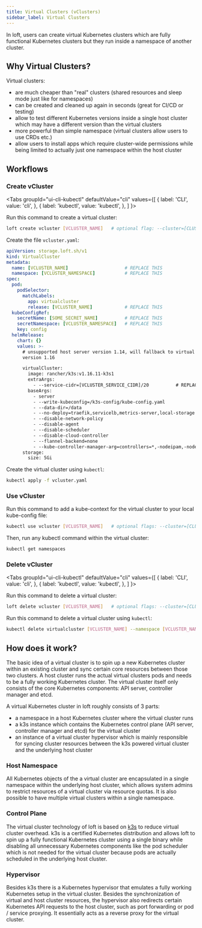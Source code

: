 ```yaml
---
title: Virtual Clusters (vClusters)
sidebar_label: Virtual Clusters
---
```




In loft, users can create virtual Kubernetes clusters which are fully functional Kubernetes clusters but they run inside a namespace of another cluster.


## Why Virtual Clusters?
Virtual clusters:
- are much cheaper than "real" clusters (shared resources and sleep mode just like for namespaces)
- can be created and cleaned up again in seconds (great for CI/CD or testing)
- allow to test different Kubernetes versions inside a single host cluster which may have a different version than the virtual clusters
- more powerful than simple namespace (virtual clusters allow users to use CRDs etc.)
- allow users to install apps which require cluster-wide permissions while being limited to actually just one namespace within the host cluster


## Workflows

### Create vCluster
<Tabs
  groupId="ui-cli-kubectl"
  defaultValue="cli"
  values={[
    { label: 'CLI', value: 'cli', },
    { label: 'kubectl', value: 'kubectl', },
  ]
}>
<TabItem value="cli">

Run this command to create a virtual cluster:
```bash
loft create vcluster [VCLUSTER_NAME]   # optional flag: --cluster=[CLUSTER_NAME]
```

</TabItem>
<TabItem value="kubectl">

Create the file `vcluster.yaml`:
```yaml
apiVersion: storage.loft.sh/v1
kind: VirtualCluster
metadata:
  name: [VCLUSTER_NAME]                     # REPLACE THIS
  namespace: [VCLUSTER_NAMESPACE]           # REPLACE THIS
spec:
  pod:
    podSelector:
      matchLabels:
        app: virtualcluster
        release: [VCLUSTER_NAME]            # REPLACE THIS
  kubeConfigRef:
    secretName: [SOME_SECRET_NAME]          # REPLACE THIS
    secretNamespace: [VCLUSTER_NAMESPACE]   # REPLACE THIS
    key: config
  helmRelease:
    chart: {}
    values: >-
      # unsupported host server version 1.14, will fallback to virtual cluster
      version 1.16

      virtualCluster:
        image: rancher/k3s:v1.16.11-k3s1
        extraArgs:
          - --service-cidr=[VCLUSTER_SERVICE_CIDR]/20          # REPLACE THIS
        baseArgs:
          - server
          - --write-kubeconfig=/k3s-config/kube-config.yaml
          - --data-dir=/data
          - --no-deploy=traefik,servicelb,metrics-server,local-storage
          - --disable-network-policy
          - --disable-agent
          - --disable-scheduler
          - --disable-cloud-controller
          - --flannel-backend=none
          - --kube-controller-manager-arg=controllers=*,-nodeipam,-nodelifecycle,-persistentvolume-binder,-attachdetach,-persistentvolume-expander,-cloud-node-lifecycle
      storage:
        size: 5Gi
```

Create the virtual cluster using `kubectl`:
```bash
kubectl apply -f vcluster.yaml
```

</TabItem>
</Tabs>

### Use vCluster
Run this command to add a kube-context for the virtual cluster to your local kube-config file:
```bash
kubectl use vcluster [VCLUSTER_NAME]   # optional flags: --cluster=[CLUSTER_NAME] --space [VCLUSTER_NAMESPACE]
```

Then, run any kubectl command within the virtual cluster:
```bash
kubectl get namespaces
```

### Delete vCluster
<Tabs
  groupId="ui-cli-kubectl"
  defaultValue="cli"
  values={[
    { label: 'CLI', value: 'cli', },
    { label: 'kubectl', value: 'kubectl', },
  ]
}>
<TabItem value="cli">

Run this command to delete a virtual cluster:
```bash
loft delete vcluster [VCLUSTER_NAME]   # optional flags: --cluster=[CLUSTER_NAME] --space [VCLUSTER_NAMESPACE]
```

</TabItem>
<TabItem value="kubectl">

Run this command to delete a virtual cluster using `kubectl`:
```bash
kubectl delete virtualcluster [VCLUSTER_NAME] --namespace [VCLUSTER_NAMESPACE]
```

</TabItem>
</Tabs>



## How does it work?
The basic idea of a virtual cluster is to spin up a new Kubernetes cluster within an existing cluster and sync certain core resources between those two clusters. A host cluster runs the actual virtual clusters pods and needs to be a fully working Kubernetes cluster. The virtual cluster itself only consists of the core Kubernetes components: API server, controller manager and etcd.

A virtual Kubernetes cluster in loft roughly consists of 3 parts:
- a namespace in a host Kubernetes cluster where the virtual cluster runs
- a k3s instance which contains the Kubernetes control plane (API server, controller manager and etcd) for the virtual cluster
- an instance of a virtual cluster hypervisor which is mainly responsible for syncing cluster resources between the k3s powered virtual cluster and the underlying host cluster

### Host Namespace
All Kubernetes objects of the a virtual cluster are encapsulated in a single namespace within the underlying host cluster, which allows system admins to restrict resources of a virtual cluster via resource quotas. It is also possible to have multiple virtual clusters within a single namespace.

### Control Plane
The virtual cluster technology of loft is based on [k3s](https://k3s.io/) to reduce virtual cluster overhead. k3s is a certified Kubernetes distribution and allows loft to spin up a fully functional Kubernetes cluster using a single binary while disabling all unnecessary Kubernetes components like the pod scheduler which is not needed for the virtual cluster because pods are actually scheduled in the underlying host cluster.

### Hypervisor
Besides k3s there is a Kubernetes hypervisor that emulates a fully working Kubernetes setup in the virtual cluster. Besides the synchronization of virtual and host cluster resources, the hypervisor also redirects certain Kubernetes API requests to the host cluster, such as port forwarding or pod / service proxying. It essentially acts as a reverse proxy for the virtual cluster.
